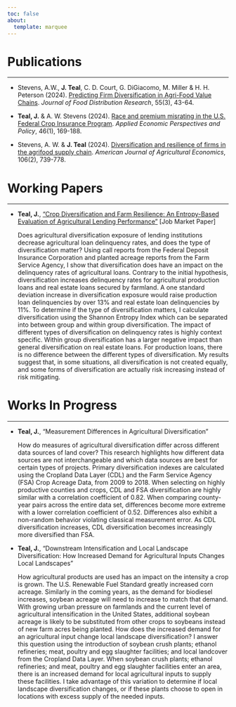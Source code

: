 ```yaml
---
toc: false
about:
  template: marquee
---
```



# Publications

------

* Stevens, A.W., **J. Teal**, C. D. Court, G. DiGiacomo, M. Miller & H. H. Peterson (2024). [Predicting Firm Diversification in Agri-Food Value Chains](https://www.fdrsinc.org/wp-content/uploads/2024/12/JFDR55.3_3_Stevens.pdf). *Journal of Food Distribution Research*, 55(3), 43-64.

* **Teal, J.** & A. W. Stevens (2024). [Race and premium misrating in the U.S. Federal Crop Insurance Program](https://onlinelibrary.wiley.com/doi/full/10.1002/aepp.13397). *Applied Economic Perspectives and Policy*, 46(1), 169-188.

* Stevens, A. W. & **J. Teal** (2024). [Diversification and resilience of firms in the agrifood supply chain](https://onlinelibrary.wiley.com/doi/10.1111/ajae.12398). *American Journal of Agricultural Economics*, 106(2), 739-778.

# Working Papers

----

* **Teal, J.**, ["Crop Diversification and Farm Resilience: An Entropy-Based Evaluation of Agricultural Lending Performance"](WorkingPapers/WorkingPaper_DiversityLoanRisk.pdf) [Job Market Paper]

  Does agricultural diversification exposure of lending institutions decrease agricultural loan delinquency rates, and does the type of diversification matter? Using call reports from the Federal Deposit Insurance Corporation and planted acreage reports from the Farm Service Agency, I show that diversification does have an impact on the delinquency rates of agricultural loans. Contrary to the initial hypothesis, diversification increases delinquency rates for agricultural production loans and real estate loans secured by farmland. A one standard deviation increase in diversification exposure would raise production loan delinquencies by over 13% and real estate loan delinquencies by 11%. To determine if the type of diversification matters, I calculate diversification using the Shannon Entropy Index which can be separated into between group and within group diversification. The impact of different types of diversification on delinquency rates is highly context specific. Within group diversification has a larger negative impact than general diversification on real estate loans. For production loans, there is no difference between the different types of diversification. My results suggest that, in some situations, all diversification is not created equally, and some forms of diversification are actually risk increasing instead of risk mitigating.

# Works In Progress

----

* **Teal, J.**, "Measurement Differences in Agricultural Diversification"

  How do measures of agricultural diversification differ across different data sources of land cover? This research highlights how different data sources are not interchangeable and which data sources are best for certain types of projects. Primary diversification indexes are calculated using the Cropland Data Layer (CDL) and the Farm Service Agency (FSA) Crop Acreage Data, from 2009 to 2018. When selecting on highly productive counties and crops, CDL and FSA diversification are highly similar with a correlation coefficient of 0.82. When comparing county-year pairs across the entire data set, differences become more extreme with a lower correlation coefficient of 0.52. Differences also exhibit a non-random behavior violating classical measurement error. As CDL diversification increases, CDL diversification becomes increasingly more diversified than FSA.


* **Teal, J.**, "Downstream Intensification and Local Landscape Diversification:
How Increased Demand for Agricultural Inputs Changes Local Landscapes"

  How agricultural products are used has an impact on the intensity a crop is grown. The U.S. Renewable Fuel Standard greatly increased corn acreage. Similarly in the coming years, as the demand for biodiesel increases, soybean acreage will need to increase to match that demand. With growing urban pressure on farmlands and the current level of agricultural intensification in the United States, additional soybean acreage is likely to be substituted from other crops to soybeans instead of new farm acres being planted. How does the increased demand for an agricultural input change local landscape diversification? I answer this question using the introduction of soybean crush plants; ethanol refineries; meat, poultry and egg slaughter facilities; and local landcover from the Cropland Data Layer. When soybean crush plants; ethanol refineries; and meat, poultry and egg slaughter facilities enter an area, there is an increased demand for local agricultural inputs to supply these facilities. I take advantage of this variation to determine if local landscape diversification changes, or if these plants choose to open in locations with excess supply of the needed inputs.


























